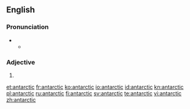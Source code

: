 {{also|Antarctic}}
==English==

===Pronunciation===
* {{a|RP}}
** {{IPA|/ænˈtɑːktɪk/}}

===Adjective===
{{en-adj}}

# {{alternative spelling of|Antarctic}}

[[et:antarctic]]
[[fr:antarctic]]
[[ko:antarctic]]
[[io:antarctic]]
[[id:antarctic]]
[[kn:antarctic]]
[[pl:antarctic]]
[[ru:antarctic]]
[[fi:antarctic]]
[[sv:antarctic]]
[[te:antarctic]]
[[vi:antarctic]]
[[zh:antarctic]]